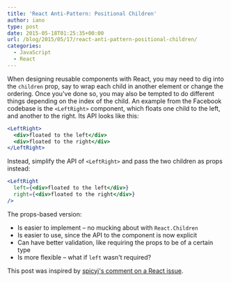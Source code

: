 ```yaml
---
title: 'React Anti-Pattern: Positional Children'
author: iano
type: post
date: 2015-05-18T01:25:35+00:00
url: /blog/2015/05/17/react-anti-pattern-positional-children/
categories:
  - JavaScript
  - React
---
```


When designing reusable components with React, you may need to dig into the `children` prop, say to wrap each child in another element or change the ordering. Once you've done so, you may also be tempted to do different things depending on the index of the child. An example from the Facebook codebase is the `<LeftRight>` component, which floats one child to the left, and another to the right. Its API looks like this:

```jsx
<LeftRight>
  <div>floated to the left</div>
  <div>floated to the right</div>
</LeftRight>
```

Instead, simplify the API of `<LeftRight>` and pass the two children as props instead:

```jsx
<LeftRight
  left={<div>floated to the left</div>}
  right={<div>floated to the right</div>}
/>
```

The props-based version:

- Is easier to implement &#8211; no mucking about with `React.Children`
- Is easier to use, since the API to the component is now explicit
- Can have better validation, like requiring the props to be of a certain type
- Is more flexible &#8211; what if `left` wasn't required?

This post was inspired by [spicyj's comment on a React issue][1].

[1]: https://github.com/facebook/react/issues/2956#issuecomment-90791665
